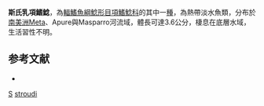 {{Speciesbox
| genus = Gelanoglanis
| species = stroudi
| authority = [[Böhlke|Böhlke]], 1980
| status = LC
| status_system = IUCN3.1
| synonyms = *''Centromochlus stroudi'', <small>Böhlke, 1980</small> 
}}
'''斯氏乳項鰭鯰'''，為[[輻鰭魚綱|輻鰭魚綱]][[鯰形目|鯰形目]][[項鰭鯰科|項鰭鯰科]]的其中一[[種|種]]，為熱帶淡水魚類，分布於[[南美洲|南美洲]]Meta、Apure與Masparro河流域，體長可達3.6公分，棲息在底層水域，生活習性不明。

==参考文献==
*{{FishBase_species|genus=Gelanoglanis|species=stroudi|year=2015|month=5}}

{{Taxonbar}}

[[Category:1980年描述的鱼类|S]]
[[Category:乳項鰭鯰屬|stroudi]]